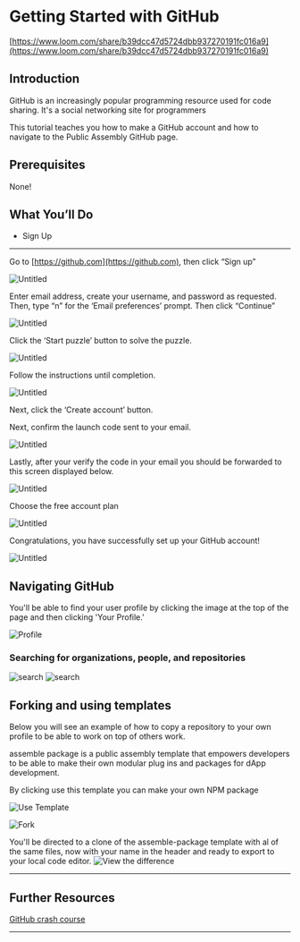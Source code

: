

# Getting Started with GitHub

[https://www.loom.com/share/b39dcc47d5724dbb937270191fc016a9](https://www.loom.com/share/b39dcc47d5724dbb937270191fc016a9)

## **Introduction**

GitHub is an increasingly popular programming resource used for code sharing. It's a social networking site for programmers

This tutorial teaches you how to make a GitHub account and how to navigate to the Public Assembly GitHub page.

## **Prerequisites**

None! 
 
## **What You’ll Do**

- Sign Up

---

Go to [https://github.com](https://github.com), then click “Sign up”

![Untitled](https://github.com/public-assembly/public-assembly-docs/blob/main/static/imgs/getting-started-with-github-assets/01.png)


Enter email address, create your username, and password as requested. Then, type “n” for the ‘Email preferences’ prompt. Then click “Continue”

![Untitled](https://github.com/public-assembly/public-assembly-docs/blob/main/static/imgs/getting-started-with-github-assets/02.png)


Click the ‘Start puzzle’ button to solve the puzzle.

![Untitled](https://github.com/public-assembly/public-assembly-docs/blob/main/static/imgs/getting-started-with-github-assets/03.png)


Follow the instructions until completion.

![Untitled](https://github.com/public-assembly/public-assembly-docs/blob/main/static/imgs/getting-started-with-github-assets/04.png)


Next, click the ‘Create account’ button.

Next, confirm the launch code sent to your email.

![Untitled](https://github.com/public-assembly/public-assembly-docs/blob/main/static/imgs/getting-started-with-github-assets/05.png)

Lastly, after your verify the code in your email you should be forwarded to this screen displayed below.

![Untitled](https://github.com/public-assembly/public-assembly-docs/blob/main/static/imgs/getting-started-with-github-assets/06.png)

Choose the free account plan

![Untitled](https://github.com/public-assembly/public-assembly-docs/blob/main/static/imgs/getting-started-with-github-assets/07.png)

Congratulations, you have successfully set up your GitHub account!

![Untitled](https://github.com/public-assembly/public-assembly-docs/blob/main/static/imgs/getting-started-with-github-assets/08.png)


## Navigating GitHub 

You'll be able to find your user profile by clicking the image at the top of the page and then clicking 'Your Profile.' 

![Profile](https://github.com/public-assembly/public-assembly-docs/blob/main/static/imgs/getting-started-with-github-assets/09.png)

### Searching for organizations, people, and repositories

![search](https://github.com/public-assembly/public-assembly-docs/blob/main/static/imgs/getting-started-with-github-assets/10.png)
![search](https://github.com/public-assembly/public-assembly-docs/blob/main/static/imgs/getting-started-with-github-assets/11.png)

## Forking and using templates

Below you will see an example of how to copy a repository to your own profile to be able to work on top of others work.

assemble package is a public assembly template that empowers developers to be able to make their own modular plug ins and packages for dApp development.

By clicking use this template you can make your own NPM package

![Use Template](https://github.com/public-assembly/public-assembly-docs/blob/main/static/imgs/getting-started-with-github-assets/12.png)

![Fork](https://github.com/public-assembly/public-assembly-docs/blob/main/static/imgs/getting-started-with-github-assets/13.png)


You'll be directed to a clone of the assemble-package template with al of the same files, now with your name in the header and ready to export to your local code editor.
![View the difference](https://github.com/public-assembly/public-assembly-docs/blob/main/static/imgs/getting-started-with-github-assets/14.png)


---

## **Further Resources**
[GitHub crash course](https://www.youtube.com/watch?v=g6JKWnz9YII)


---
